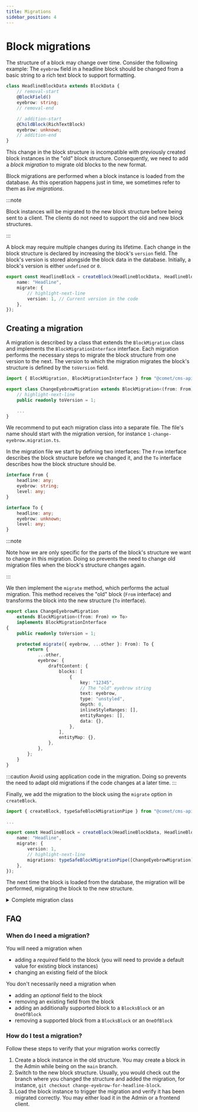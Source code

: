 ```yaml
---
title: Migrations
sidebar_position: 4
---
```


# Block migrations

The structure of a block may change over time.
Consider the following example: The `eyebrow` field in a headline block should be changed from a basic string to a rich text block to support formatting.

```ts title="headline.block.ts"
class HeadlineBlockData extends BlockData {
    // removal-start
    @BlockField()
    eyebrow: string;
    // removal-end

    // addition-start
    @ChildBlock(RichTextBlock)
    eyebrow: unknown;
    // addition-end
}
```

This change in the block structure is incompatible with previously created block instances in the "old" block structure.
Consequently, we need to add a _block migration_ to migrate old blocks to the new format.

Block migrations are performed when a block instance is loaded from the database.
As this operation happens just in time, we sometimes refer to them as _live migrations_.

:::note

Block instances will be migrated to the new block structure before being sent to a client.
The clients do not need to support the old and new block structures.

:::

A block may require multiple changes during its lifetime.
Each change in the block structure is declared by increasing the block's `version` field.
The block's version is stored alongside the block data in the database.
Initially, a block's version is either `undefined` or `0`.

```ts title="headline.block.ts"
export const HeadlineBlock = createBlock(HeadlineBlockData, HeadlineBlockInput, {
    name: "Headline",
    migrate: {
        // highlight-next-line
        version: 1, // Current version in the code
    },
});
```

## Creating a migration

A migration is described by a class that extends the `BlockMigration` class and implements the `BlockMigrationInterface` interface.
Each migration performs the necessary steps to migrate the block structure from one version to the next.
The version to which the migration migrates the block's structure is defined by the `toVersion` field.

```ts
import { BlockMigration, BlockMigrationInterface } from "@comet/cms-api";

export class ChangeEyebrowMigration extends BlockMigration<(from: From) => To> implements BlockMigrationInterface {
    // highlight-next-line
    public readonly toVersion = 1;

    ...
}
```

We recommend to put each migration class into a separate file.
The file's name should start with the migration version, for instance `1-change-eyebrow.migration.ts`.

In the migration file we start by defining two interfaces:
The `From` interface describes the block structure before we changed it, and the `To` interface describes how the block structure should be.

```ts
interface From {
    headline: any;
    eyebrow: string;
    level: any;
}

interface To {
    headline: any;
    eyebrow: unknown;
    level: any;
}
```

:::note

Note how we are only specific for the parts of the block's structure we want to change in this migration.
Doing so prevents the need to change old migration files when the block's structure changes again.

:::

We then implement the `migrate` method, which performs the actual migration.
This method receives the "old" block (`From` interface) and transforms the block into the new structure (`To` interface).

```ts
export class ChangeEyebrowMigration
    extends BlockMigration<(from: From) => To>
    implements BlockMigrationInterface
{
    public readonly toVersion = 1;

    protected migrate({ eyebrow, ...other }: From): To {
        return {
            ...other,
            eyebrow: {
                draftContent: {
                    blocks: [
                        {
                            key: "12345",
                            // The "old" eyebrow string
                            text: eyebrow,
                            type: "unstyled",
                            depth: 0,
                            inlineStyleRanges: [],
                            entityRanges: [],
                            data: {},
                        },
                    ],
                    entityMap: {},
                },
            },
        };
    }
}
```

:::caution
Avoid using application code in the migration.
Doing so prevents the need to adapt old migrations if the code changes at a later time.
:::

Finally, we add the migration to the block using the `migrate` option in `createBlock`.

```ts
import { createBlock, typeSafeBlockMigrationPipe } from "@comet/cms-api";

...

export const HeadlineBlock = createBlock(HeadlineBlockData, HeadlineBlockInput, {
    name: "Headline",
    migrate: {
        version: 1,
        // highlight-next-line
        migrations: typeSafeBlockMigrationPipe([ChangeEyebrowMigration]),
    },
});
```

The next time the block is loaded from the database, the migration will be performed, migrating the block to the new structure.

<details>
    <summary>Complete migration class</summary>

```ts title="1-change-eyebrow.migration.ts"
import { BlockDataInterface, BlockMigration, BlockMigrationInterface } from "@comet/cms-api";

interface From {
    headline: any;
    eyebrow: string;
    level: any;
}

interface To {
    headline: any;
    eyebrow: unknown;
    level: any;
}

export class ChangeEyebrowMigration
    extends BlockMigration<(from: From) => To>
    implements BlockMigrationInterface
{
    public readonly toVersion = 1;

    protected migrate({ eyebrow, ...other }: From): To {
        return {
            ...other,
            eyebrow: {
                draftContent: {
                    blocks: [
                        {
                            key: "12345",
                            text: eyebrow,
                            type: "unstyled",
                            depth: 0,
                            inlineStyleRanges: [],
                            entityRanges: [],
                            data: {},
                        },
                    ],
                    entityMap: {},
                },
            },
        };
    }
}
```

</details>

## FAQ

### When do I need a migration?

You will need a migration when

-   adding a _required_ field to the block (you will need to provide a default value for existing block instances)
-   changing an existing field of the block

You don't necessarily need a migration when

-   adding an _optional_ field to the block
-   removing an existing field from the block
-   adding an additionally supported block to a `BlocksBlock` or an `OneOfBlock`
-   removing a supported block from a `BlocksBlock` or an `OneOfBlock`

### How do I test a migration?

Follow these steps to verify that your migration works correctly

1. Create a block instance in the old structure.
   You may create a block in the Admin while being on the `main` branch.
2. Switch to the new block structure.
   Usually, you would check out the branch where you changed the structure and added the migration, for instance, `git checkout change-eyebrow-for-headline-block`.
3. Load the block instance to trigger the migration and verify it has been migrated correctly.
   You may either load it in the Admin or a frontend client.
